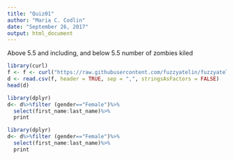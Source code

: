 ```yaml
---
title: "Quiz01"
author: "Maria C. Codlin"
date: "September 26, 2017"
output: html_document
---
```

Above 5.5 and including, and below 5.5
number of zombies kiled
```r
library(curl)
f <- f <- curl("https://raw.githubusercontent.com/fuzzyatelin/fuzzyatelin.github.io/master/AN597_Fall17/zombies.csv")
d <- read.csv(f, header = TRUE, sep = ",", stringsAsFactors = FALSE)
head(d)
```
```r
library(dplyr)
d<- d%>%filter (gender=="Female")%>%
  select(first_name:last_name)%>%
  print
```

```r
library(dplyr)
d<- d%>%filter (gender=="Female")%>%
  select(first_name:last_name)%>%
  print
```
